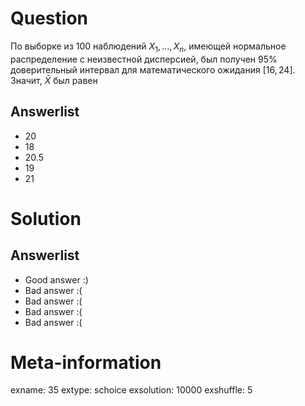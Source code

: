 Question
========
По выборке из 100 наблюдений $X_1,\ldots,X_{n}$, имеющей нормальное распределение с неизвестной дисперсией, был получен 95\% доверительный интервал для математического ожидания $[16,24]$. Значит, $\bar{X}$ был равен



Answerlist
----------
*  20
*  18
*  20.5
*  19
*  21

Solution
========

Answerlist
----------
*  Good answer :)
*  Bad answer :(
*  Bad answer :(
*  Bad answer :(
*  Bad answer :(

Meta-information
================
exname: 35
extype: schoice
exsolution: 10000
exshuffle: 5
